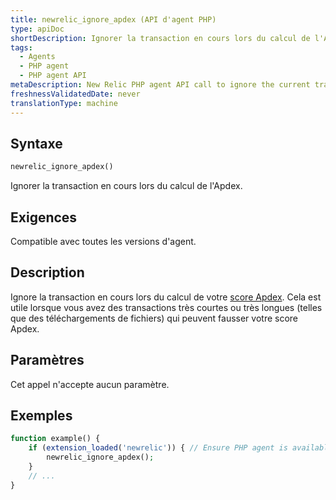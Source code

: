 ```yaml
---
title: newrelic_ignore_apdex (API d'agent PHP)
type: apiDoc
shortDescription: Ignorer la transaction en cours lors du calcul de l'Apdex.
tags:
  - Agents
  - PHP agent
  - PHP agent API
metaDescription: New Relic PHP agent API call to ignore the current transaction when calculating your app's overall Apdex score.
freshnessValidatedDate: never
translationType: machine
---
```


## Syntaxe

```php
newrelic_ignore_apdex()
```

Ignorer la transaction en cours lors du calcul de l&apos;Apdex.

## Exigences

Compatible avec toutes les versions d&apos;agent.

## Description

Ignore la transaction en cours lors du calcul de votre [score Apdex](/docs/apm/new-relic-apm/apdex/apdex-measuring-user-satisfaction). Cela est utile lorsque vous avez des transactions très courtes ou très longues (telles que des téléchargements de fichiers) qui peuvent fausser votre score Apdex.

## Paramètres

Cet appel n&apos;accepte aucun paramètre.

## Exemples

```php
function example() {
    if (extension_loaded('newrelic')) { // Ensure PHP agent is available
        newrelic_ignore_apdex();
    }
    // ...
}
```